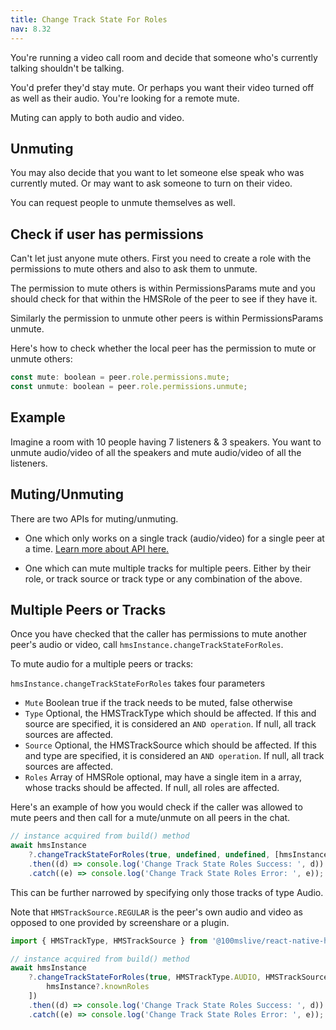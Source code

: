 ```yaml
---
title: Change Track State For Roles
nav: 8.32
---
```


You're running a video call room and decide that someone who's currently talking shouldn't be talking.

You'd prefer they'd stay mute. Or perhaps you want their video turned off as well as their audio. You're looking for a remote mute.

Muting can apply to both audio and video.

## Unmuting

You may also decide that you want to let someone else speak who was currently muted. Or may want to ask someone to turn on their video.

You can request people to unmute themselves as well.

## Check if user has permissions

Can't let just anyone mute others. First you need to create a role with the permissions to mute others and also to ask them to unmute.

The permission to mute others is within PermissionsParams mute and you should check for that within the HMSRole of the peer to see if they have it.

Similarly the permission to unmute other peers is within PermissionsParams unmute.

Here's how to check whether the local peer has the permission to mute or unmute others:

```js
const mute: boolean = peer.role.permissions.mute;
const unmute: boolean = peer.role.permissions.unmute;
```

## Example

Imagine a room with 10 people having 7 listeners & 3 speakers. You want to unmute audio/video of all the speakers and mute audio/video of all the listeners.

## Muting/Unmuting

There are two APIs for muting/unmuting.

-   One which only works on a single track (audio/video) for a single peer at a time. [Learn more about API here.](./change-track-state)

-   One which can mute multiple tracks for multiple peers. Either by their role, or track source or track type or any combination of the above.

## Multiple Peers or Tracks

Once you have checked that the caller has permissions to mute another peer's audio or video, call `hmsInstance.changeTrackStateForRoles`.

To mute audio for a multiple peers or tracks:

`hmsInstance.changeTrackStateForRoles` takes four parameters

-   `Mute` Boolean true if the track needs to be muted, false otherwise
-   `Type` Optional, the HMSTrackType which should be affected. If this and source are specified, it is considered an `AND operation`. If null, all track sources are affected.
-   `Source` Optional, the HMSTrackSource which should be affected. If this and type are specified, it is considered an `AND operation`. If null, all track sources are affected.
-   `Roles` Array of HMSRole optional, may have a single item in a array, whose tracks should be affected. If null, all roles are affected.

Here's an example of how you would check if the caller was allowed to mute peers and then call for a mute/unmute on all peers in the chat.

```js
// instance acquired from build() method
await hmsInstance
    ?.changeTrackStateForRoles(true, undefined, undefined, [hmsInstance?.knownRoles])
    .then((d) => console.log('Change Track State Roles Success: ', d))
    .catch((e) => console.log('Change Track State Roles Error: ', e));
```

This can be further narrowed by specifying only those tracks of type Audio.

Note that `HMSTrackSource.REGULAR` is the peer's own audio and video as opposed to one provided by screenshare or a plugin.

```js
import { HMSTrackType, HMSTrackSource } from '@100mslive/react-native-hms';

// instance acquired from build() method
await hmsInstance
    ?.changeTrackStateForRoles(true, HMSTrackType.AUDIO, HMSTrackSource.REGULAR, [
        hmsInstance?.knownRoles
    ])
    .then((d) => console.log('Change Track State Roles Success: ', d))
    .catch((e) => console.log('Change Track State Roles Error: ', e));
```
